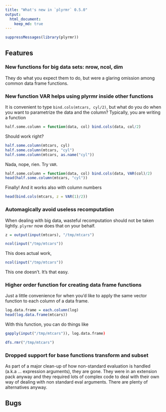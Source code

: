 ```yaml
---
title: "What's new in `plyrmr` 0.5.0"
output: 
  html_document:
    keep_md: true 
---
```


```r
suppressMessages(library(plyrmr))
```

## Features

### New functions for big data sets: nrow, ncol, dim

They do what you expect them to do, but were a glaring omission among common data frame functions.

### New function VAR helps using plyrmr inside other functions

It is convenient to type `bind.cols(mtcars, cyl/2)`, but what do you do when you want to parametrize the data and the column? Typically, you are writing a function 

```r
half.some.column = function(data, col) bind.cols(data, col/2)
```

Should work right?

```r
half.some.column(mtcars, cyl)
half.some.column(mtcars, "cyl")
half.some.column(mtcars, as.name("cyl"))
```

Nada, nope, rien. Try `VAR`.

```r
half.some.column = function(data, col) bind.cols(data, VAR(col)/2)
head(half.some.column(mtcars, "cyl"))
```

Finally! And it works also with column numbers

```r
head(bind.cols(mtcars, z = VAR(1)/2))
```

### Automagically avoid useless recomputation

When dealing with big data, wasteful recomputation should not be taken lightly. `plyrmr` now does that on your behalf.

```r
z = output(input(mtcars), "/tmp/mtcars")
```

```r
ncol(input("/tmp/mtcars"))
```
This does actual work,

```r
ncol(input("/tmp/mtcars"))
```
This one doesn't. It's that easy.



### Higher order function for creating data frame functions

Just a little convenience for when you'd like to apply the same vector function to each column of a data frame. 

```r
log.data.frame = each.column(log)
head(log.data.frame(mtcars))
```

With this function, you can do things like

```r
gapply(input("/tmp/mtcars")), log.data.frame)
```

```r
dfs.rmr("/tmp/mtcars")
```

### Dropped support for base functions transform and subset 

As part of a major clean-up of how non-standard evaluation is handled (a.k.a ... expression arguments), they are gone. They were in an  extension pack anyway and they required lots of complex code to deal with their own way of dealing with non standard eval arguments. There are plenty of alternatives anyway.


## Bugs



